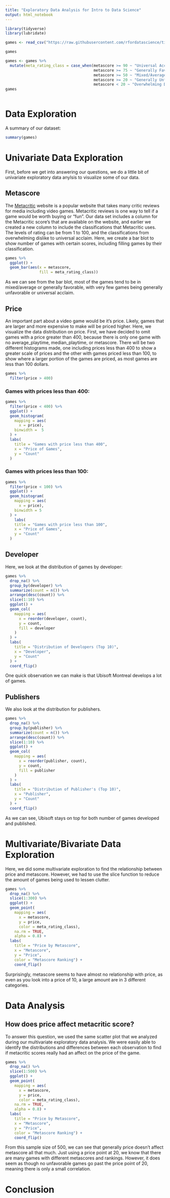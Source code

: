 ---
title: "Exploratory Data Analysis for Intro to Data Science"
output: html_notebook
---

```{r}
library(tidyverse)
library(lubridate)
```

```{r}
games <- read_csv("https://raw.githubusercontent.com/rfordatascience/tidytuesday/master/data/2019/2019-07-30/video_games.csv")
```
```{r}
games
```

```{r}
games <- games %>%
  mutate(meta_rating_class = case_when(metascore >= 90 ~ "Universal Acclaim",
                                       metascore >= 75 ~ "Generally Favorable",
                                       metascore >= 50 ~ "Mixed/Average",
                                       metascore >= 20 ~ "Generally Unfavorable",
                                       metascore < 20 ~ "Overwhelming Dislike"))
games
```
```{r}

```


# Data Exploration

A summary of our dataset:

```{r}
summary(games)
```

# Univariate Data Exploration

First, before we get into answering our questions, we do a little bit of univariate exploratory data anylsis to visualize some of our data.

## Metascore

The [Metacritic](https://www.metacritic.com/) website is a popular website that takes many critic reviews for media including video games. Metacritic reviews is one way to tell if a game would be worth buying or "fun". Our data set includes a column for the Metacritic score's that are available on the website, and earlier we created a new column to include the classifications that Metacritic uses. The levels of rating can be from 1 to 100, and the classifications from overwhelming dislike to universal acclaim. Here, we create a bar blot to show number of games with certain scores, including filling games by their classification.

```{r}
games %>%
  ggplot() +
  geom_bar(aes(x = metascore,
               fill = meta_rating_class))
```

As we can see from the bar blot, most of the games tend to be in mixed/average or generally favorable, with very few games being generally unfavorable or universal acclaim. 

## Price

An important part about a video game would be it's price. Likely, games that are larger and more expensive to make will be priced higher. Here, we visualize the data distribution on price. First, we have decided to omit games with a price greater than 400, because there is only one game with no average_playtime, median_playtime, or metascore. There will be two different histograms made, one including prices less than 400 to show a greater scale of prices and the other with games priced less than 100, to show where a larger portion of the games are priced, as most games are less than 100 dollars.

```{r}
games %>%
  filter(price > 400)
```

### Games with prices less than 400:

```{r}
games %>%
  filter(price < 400) %>%
  ggplot() +
  geom_histogram(
    mapping = aes(
      x = price),
    binwidth =  5
  ) +
  labs(
    title = "Games with price less than 400",
    x = "Price of Games",
    y = "Count"
  )
```

### Games with prices less than 100:

```{r}
games %>%
  filter(price < 100) %>%
  ggplot() +
  geom_histogram(
    mapping = aes(
      x = price),
    binwidth = 5
  ) +
    labs(
    title = "Games with price less than 100",
    x = "Price of Games",
    y = "Count"
  )
```

## Developer

Here, we look at the distribution of games by developer:

```{r}
games %>%
  drop_na() %>%
  group_by(developer) %>%
  summarize(count = n()) %>%
  arrange(desc(count)) %>%
  slice(1:10) %>%
  ggplot() +
  geom_col(
    mapping = aes(
      x = reorder(developer, count),
      y = count,
      fill = developer
    )
  ) +
  labs(
    title = "Distribution of Developers (Top 10)",
    x = "Developer",
    y = "Count"
  ) +
  coord_flip()
```
One quick observation we can make is that Ubisoft Montreal develops a lot of games.

## Publishers

We also look at the distribution for publishers.

```{r}
games %>%
  drop_na() %>%
  group_by(publisher) %>%
  summarize(count = n()) %>%
  arrange(desc(count)) %>%
  slice(1:10) %>%
  ggplot() +
  geom_col(
    mapping = aes(
      x = reorder(publisher, count),
      y = count,
      fill = publisher
    )
  ) +
  labs(
    title = "Distribution of Publisher's (Top 10)",
    x = "Publisher",
    y = "Count"
  ) +
  coord_flip()
```

As we can see, Ubisoft stays on top for both number of games developed and published.

# Multivariate/Bivariate Data Exploration

Here, we did some multivariate exploration to find the relationship between price and metascore. However, we had to use the slice function to reduce the amount of games being used to lessen clutter.

```{r}
games %>% 
  drop_na() %>%
  slice(1:300) %>%
  ggplot() +
  geom_point(
    mapping = aes(
      x = metascore, 
      y = price, 
      color = meta_rating_class),
    na.rm = TRUE,
    alpha = 0.8) +
  labs(
    title = "Price by Metascore", 
    x = "Metascore",
    y = "Price",
    color = "Metascore Ranking") +
    coord_flip()
```

Surprisingly, metascore seems to have almost no relationship with price, as even as you look into a price of 10, a large amount are in 3 different categories.

# Data Analysis

## How does price affect metacritic score?

To answer this question, we used the same scatter plot that we analyzed during our multivariate exploratory data analysis. We were easily able to identify
the distributions and differences between each observation to find if metacritic scores really had an affect on the
price of the game.

```{r}
games %>% 
  drop_na() %>%
  slice(1:500) %>%
  ggplot() +
  geom_point(
    mapping = aes(
      x = metascore, 
      y = price, 
      color = meta_rating_class),
    na.rm = TRUE,
    alpha = 0.8) +
  labs(
    title = "Price by Metascore", 
    x = "Metascore",
    y = "Price",
    color = "Metascore Ranking") +
    coord_flip()
```

From this sample size of 500, we can see that generally price doesn't affect metascore all that much. Just using a price point at 20, we know that there are many games with different metascores and rankings. However, it does seem as though no unfavorable games go past the price point of 20, meaning there is only a small correlation. 

# Conclusion











